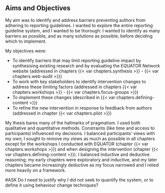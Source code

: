 ## Aims and Objectives

My aim was to identify and address barriers preventing authors from adhering to reporting guidelines. I wanted to explore the entire reporting guideline system, and I wanted to be thorough: I wanted to identify as many barriers as possible, and as many solutions as possible, before deciding which to implement.

My objectives were:

* To identify barriers that may limit reporting guideline impact by synthesising existing research and by evaluating the EQUATOR Network website (addressed in chapters {{< var chapters.synthesis >}} - {{< var chapters.web-audit >}})
* To work with key stakeholders to identify intervention changes to address these limiting factors (addressed in chapters {{< var chapters.workshops >}} - {{< var chapters.focus-groups >}})
* To implement these changes (described in {{< var chapters.defining-content >}})
* To refine the new intervention in response to feedback from authors (addressed in chapter {{< var chapters.pilot >}})

My thesis bares many of the hallmarks of pragmatism. I used both qualitative and quantitative methods. Constraints (like time and access to participants) influenced my decisions. I balanced participants' views with my own; I sought to remove my views as much as possible in all chapters except for the workshops I conducted with EQUATOR (chapter {{< var chapters.workshops >}}) and when designing the intervention (chapter {{< var chapters.defining-content >}}). I balanced inductive and deductive reasoning; my early chapters were exploratory and inductive, and my later chapters became increasingly deductive as my focus narrowed and I relied more heavily on a framework.

#ASK Do I need to justify why I did not seek to quantify the system, or to define it using behaviour change techniques?

<!-- My objective was also pragmatic. Some readers may wonder why I did not decide to quantify the "reporting guideline system" as much as possible. This would have been a challenging feat as the system itself is always changing as new guidelines are published and policies change. I could have sought a snapshot of how things are now, knowing it would be out of date in a matter of months. The system is also large. Others have tried to quantify parts of it. For example, EQUATOR is currently auditing their own database of reporting guidelines, and others have audited journal policies. But much of the system remains unquantified (e.g., nobody knows how many conferences endorse guidelines), or invisible (e.g., it would be challenging to look inside journal submission systems, or to observe the actions of editors and peer reviewers). 

This level of quantification felt unnecessary. Instead, I felt it was sufficient to understand the system on a macro level. Describing quantities as "few", "many", or "most" was sufficient for this, and EQUATOR staff often felt confident and experienced enough to guide me with many of these judgements. The exception is chapter {{< var chapters.web-audit >}} where I describe a service evaluation of the EQUATOR Network website, and where I quantify the number and behaviour of visitors. 

* Follow footsteps of other intervention designers (webconsort, cobweb) who create something new and compare to an existing version of (or part of) the system. But go beyond their work by describing and defining my intervention changes and their hypothesised mechanism of action. -->

